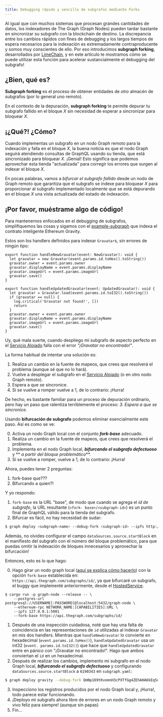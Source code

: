 ```yaml
---
title: Debugging rápido y sencillo de subgrafos mediante Forks
---
```


Al igual que con muchos sistemas que procesan grandes cantidades de datos, los indexadores de The Graph (Graph Nodes) pueden tardar bastante en sincronizar su subgrafo con la blockchain de destino. La discrepancia entre los cambios rápidos con fines de debugging y los largos tiempos de espera necesarios para la indexación es extremadamente contraproducente y somos muy conscientes de ello. Por eso introducimos **subgraph forking**, desarrollados por [LimeChain](https://limechain.tech/), y en este artículo te mostramos cómo se puede utilizar esta función para acelerar sustancialmente el debugging del subgrafo!

## ¿Bien, qué es?

**Subgraph forking** es el proceso de obtener entidades de _otro_ almacén de subgrafos (por lo general uno remoto).

En el contexto de la depuración, **subgraph forking** te permite depurar tu subgrafo fallido en el bloque _X_ sin necesidad de esperar a sincronizar para bloquear _X_.

## ¡¿Qué?! ¿Cómo?

Cuando implementas un subgrafo en un nodo Graph remoto para la indexación y falla en el bloque _X_, la buena noticia es que el nodo Graph seguirá atendiendo consultas de GraphQL usando su tienda, que está sincronizado para bloquear _X_. ¡Genial! Esto significa que podemos aprovechar esta tienda "actualizada" para corregir los errores que surgen al indexar el bloque _X_.

En pocas palabras, vamos a _bifurcar el subgrafo fallido_ desde un nodo de Graph remoto que garantiza que el subgrafo se indexe para bloquear *X* para proporcionar al subgrafo implementado localmente que se está depurando en el bloque _X_ una vista actualizada del estado de indexación.

## ¡Por favor, muéstrame algo de código!

Para mantenernos enfocados en el debugging de subgrafos, simplifiquemos las cosas y sigamos con el [example-subgraph](https://github.com/graphprotocol/example-subgraphs/tree/main/ethereum/gravatar) que indexa el contrato inteligente Ethereum Gravity.

Estos son los handlers definidos para indexar `Gravatar`s, sin errores de ningún tipo:

```tsx
export function handleNewGravatar(event: NewGravatar): void {
  let gravatar = new Gravatar(event.params.id.toHex().toString())
  gravatar.owner = event.params.owner
  gravatar.displayName = event.params.displayName
  gravatar.imageUrl = event.params.imageUrl
  gravatar.save()
}

export function handleUpdatedGravatar(event: UpdatedGravatar): void {
  let gravatar = Gravatar.load(event.params.id.toI32().toString())
  if (gravatar == null) {
    log.critical('Gravatar not found!', [])
    return
  }
  gravatar.owner = event.params.owner
  gravatar.displayName = event.params.displayName
  gravatar.imageUrl = event.params.imageUrl
  gravatar.save()
}
```

Uy, qué mala suerte, cuando despliego mi subgrafo de aspecto perfecto en el [Servicio Alojado](https://thegraph.com/hosted-service/) falla con el error _"¡Gravatar no encontrado!"_.

La forma habitual de intentar una solución es:

1. Realiza un cambio en la fuente de mapeos, que crees que resolverá el problema (aunque sé que no lo hará).
2. Vuelve a desplegar el subgrafo en el [Servicio Alojado](https://thegraph.com/hosted-service/) (o en otro nodo Graph remoto).
3. Espera a que se sincronice.
4. Si se vuelve a romper vuelve a 1, de lo contrario: ¡Hurra!

De hecho, es bastante familiar para un proceso de depuración ordinario, pero hay un paso que ralentiza terriblemente el proceso: _3. Espera a que se sincronice._

Usando **bifurcación de subgrafo** podemos eliminar esencialmente este paso. Así es como se ve:

0. Activa un nodo Graph local con el conjunto **_fork-base_** adecuado.
1. Realiza un cambio en la fuente de mapeos, que crees que resolverá el problema.
2. Implementa en el nodo Graph local, **_bifurcando el subgrafo defectuoso_** y ** _a partir del bloque problemático_**.
3. Si se vuelve a romper, vuelve a 1, de lo contrario: ¡Hurra!

Ahora, puedes tener 2 preguntas:

1. fork-base que???
2. Bifurcando a quien?!

Y yo respondo:

1. `fork-base` es la URL "base", de modo que cuando se agrega el _id de subgrafo_, la URL resultante (`<fork- base>/<subgraph-id>`) es un punto final de GraphQL válido para la tienda del subgrafo.
2. Bifurcar es fácil, no hay necesidad de sudar:

```bash
$ graph deploy <subgraph-name> --debug-fork <subgraph-id> --ipfs http://localhost:5001 --node http://localhost:8020
```

Además, no olvides configurar el campo `dataSources.source.startBlock` en el manifiesto del subgrafo con el número del bloque problemático, para que puedas omitir la indexación de bloques innecesarios y aprovechar la bifurcación!

Entonces, esto es lo que hago:

0. Hago girar un nodo graph local ([aquí se explica cómo hacerlo](https://github.com/graphprotocol/graph-node#running-a-local-graph-node)) con la opción `fork-base` establecida en: `https://api.thegraph.com/subgraphs/id/`, ya que bifurcaré un subgrafo, el buggy que implementé anteriormente, desde el [HostedService](https://thegraph.com/hosted-service/).

```
$ cargo run -p graph-node --release -- \
    --postgres-url postgresql://USERNAME[:PASSWORD]@localhost:5432/graph-node \
    --ethereum-rpc NETWORK_NAME:[CAPABILITIES]:URL \
    --ipfs 127.0.0.1:5001
    --fork-base https://api.thegraph.com/subgraphs/id/
```

1. Después de una inspección cuidadosa, noté que hay una falta de coincidencia en las representaciones de `id` utilizadas al indexar `Gravatar` en mis dos handlers. Mientras que `handleNewGravatar` lo convierte en hexadecimal (`event.params.id.toHex()`), `handleUpdatedGravatar` usa un int32 (`event. params.id.toI32()`) que hace que `handleUpdatedGravatar` entre en pánico con "¡Gravatar no encontrado!". Hago que ambos conviertan el `id` en un hexadecimal.
2. Después de realizar los cambios, implemento mi subgrafo en el nodo Graph local, **_bifurcando el subgrafo defectuoso_** y configurando `dataSources.source.startBlock` a `6190343` en `subgraph.yaml`:

```bash
$ graph deploy gravity --debug-fork QmNp169tKvomnH3cPXTfGg4ZEhAHA6kEq5oy1XDqAxqHmW --ipfs http://localhost:5001 --node http://localhost:8020
```

3. Inspecciono los registros producidos por el nodo Graph local y, ¡Hurra!, todo parece estar funcionando.
4. ¡Deployo mi subgrafo ahora libre de errores en un nodo Graph remoto y vivo feliz para siempre! (aunque sin papas)
5. Fin...
